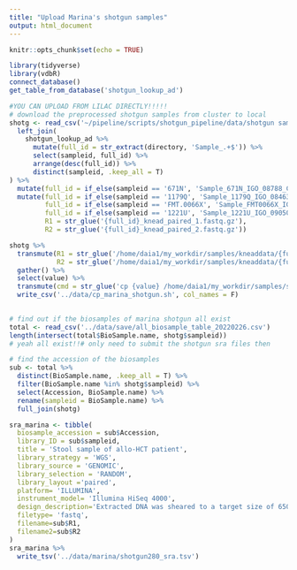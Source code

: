 ```yaml
---
title: "Upload Marina's shotgun samples"
output: html_document
---
```


```r
knitr::opts_chunk$set(echo = TRUE)
```

```r
library(tidyverse)
library(vdbR)
connect_database()
get_table_from_database('shotgun_lookup_ad')
```

```r
#YOU CAN UPLOAD FROM LILAC DIRECTLY!!!!!
# download the preprocessed shotgun samples from cluster to local
shotg <- read_csv('~/pipeline/scripts/shotgun_pipeline/data/shotgun samples and collection date relative to HCT_4_13_22.csv') %>%
  left_join(
    shotgun_lookup_ad %>%
      mutate(full_id = str_extract(directory, 'Sample_.+$')) %>%
      select(sampleid, full_id) %>%
      arrange(desc(full_id)) %>%
      distinct(sampleid, .keep_all = T)
) %>%
  mutate(full_id = if_else(sampleid == '671N', 'Sample_671N_IGO_08788_C_45', full_id)) %>% 
  mutate(full_id = if_else(sampleid == '1179Q', 'Sample_1179Q_IGO_08463_63', full_id), 
         full_id = if_else(sampleid == 'FMT.0066X', 'Sample_FMT0066X_IGO_08725_20', full_id),
         full_id = if_else(sampleid == '1221U', 'Sample_1221U_IGO_09050_2', full_id),
         R1 = str_glue('{full_id}_knead_paired_1.fastq.gz'),
         R2 = str_glue('{full_id}_knead_paired_2.fastq.gz'))

shotg %>%
  transmute(R1 = str_glue('/home/daia1/my_workdir/samples/kneaddata/{full_id}_knead_paired_1.fastq.gz'),
            R2 = str_glue('/home/daia1/my_workdir/samples/kneaddata/{full_id}_knead_paired_2.fastq.gz')) %>%
  gather() %>%
  select(value) %>%
  transmute(cmd = str_glue('cp {value} /home/daia1/my_workdir/samples/submit_ncbi/marina_shotgun_280')) %>%
  write_csv('../data/cp_marina_shotgun.sh', col_names = F)
  
```

```r
# find out if the biosamples of marina shotgun all exist
total <- read_csv('../data/save/all_biosample_table_20220226.csv')
length(intersect(total$BioSample.name, shotg$sampleid))
# yeah all exist!!# only need to submit the shotgun sra files then

# find the accession of the biosamples
sub <- total %>% 
  distinct(BioSample.name, .keep_all = T) %>% 
  filter(BioSample.name %in% shotg$sampleid) %>% 
  select(Accession, BioSample.name) %>% 
  rename(sampleid = BioSample.name) %>% 
  full_join(shotg)

sra_marina <- tibble(
  biosample_accession = sub$Accession,
  library_ID = sub$sampleid,
  title = 'Stool sample of allo-HCT patient',
  library_strategy = 'WGS',
  library_source = 'GENOMIC',
  library_selection = 'RANDOM',
  library_layout ='paired',
  platform= 'ILLUMINA',
  instrument_model= 'Illumina HiSeq 4000',
  design_description='Extracted DNA was sheared to a target size of 650 base pairs (bp) using a Covaris ultrasonicator. DNA was then prepared for sequencing using the Illumina TruSeq DNA library preparation kit and sequenced using the Illumina HiSeq system targeting approximately 10–20 million reads per sample with 100-bp paired-end reads',
  filetype= 'fastq',
  filename=sub$R1,
  filename2=sub$R2
)
sra_marina %>% 
  write_tsv('../data/marina/shotgun280_sra.tsv')
```


